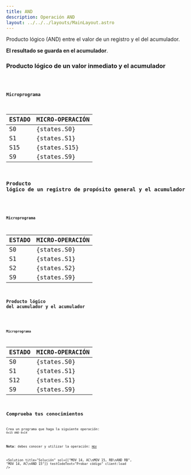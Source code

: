 ```yaml
---
title: AND
description: Operación AND
layout: ../../../layouts/MainLayout.astro
---
```



Producto lógico (AND) entre el valor de un registro y el del acumulador.

**El resultado se guarda en el acumulador**.

### Producto lógico de un valor inmediato y el acumulador

<Code code="AND 0F" />

#### Microprograma

| ESTADO | MICRO-OPERACIÓN |
| :----- | :-------------- |
| S0     | {states.S0}     |
| S1     | {states.S1}     |
| S15    | {states.S15}    |
| S9     | {states.S9}     |

### Producto lógico de un registro de propósito general y el acumulador

<Code code="AND RB" />

#### Microprograma

| ESTADO | MICRO-OPERACIÓN |
| :----- | :-------------- |
| S0     | {states.S0}     |
| S1     | {states.S1}     |
| S2     | {states.S2}     |
| S9     | {states.S9}     |

### Producto lógico del acumulador y el acumulador

<Code code="AND AC" />

#### Microprograma

| ESTADO | MICRO-OPERACIÓN |
| :----- | :-------------- |
| S0     | {states.S0}     |
| S1     | {states.S1}     |
| S12    | {states.S1}     |
| S9     | {states.S9}     |

## Comprueba tus conocimientos

Crea un programa que haga la siguiente operación: `0x15 AND 0x14`

**Nota**: debes conocer y utilizar la operación: [`MOV`](/es/instructions/MOV)

<Solution
  title="Solución"
  sol={["MOV 14, AC\nMOV 15, RB\nAND RB", "MOV 14, AC\nAND 15"]}
  testCodeText="Probar código"
  client:load
/>
